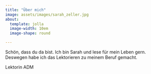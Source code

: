 ```yaml
---
title: "Über mich"
image: assets/images/sarah_zeller.jpg
about:
  template: jolla
  image-width: 10em
  image-shape: round

---
```


Schön, dass du da bist. Ich bin Sarah und lese für mein Leben gern. Deswegen habe ich das Lektorieren zu meinem Beruf gemacht.

Lektorin ADM